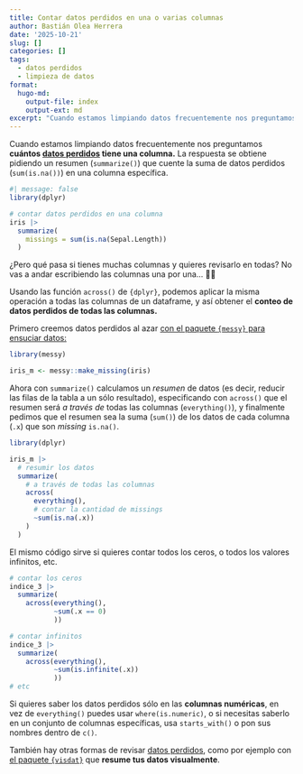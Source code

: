 ```yaml
---
title: Contar datos perdidos en una o varias columnas
author: Bastián Olea Herrera
date: '2025-10-21'
slug: []
categories: []
tags:
  - datos perdidos
  - limpieza de datos
format:
  hugo-md:
    output-file: index
    output-ext: md
excerpt: "Cuando estamos limpiando datos frecuentemente nos preguntamos cuántos datos perdidos tiene una columna. La respuesta se obtiene pidiendo un resumen (`summarize()`) que cuente la suma de datos perdidos (`sum(is.na())`) en una columna específica. ¿Pero qué pasa si tienes muchas columnas? No vas a andar escribiendo las columnas una por una... 😵‍💫 Usando las función `across()` de `{dplyr}`, podemos aplicar la misma operación a todas las columnas de un dataframe, y así obtener el conteo de datos perdidos de todas las columnas."
---
```


Cuando estamos limpiando datos frecuentemente nos preguntamos **cuántos [datos perdidos](/tags/datos-perdidos/) tiene una columna.** La respuesta se obtiene pidiendo un resumen (`summarize()`) que cuente la suma de datos perdidos (`sum(is.na())`) en una columna específica.

```r
#| message: false
library(dplyr)

# contar datos perdidos en una columna
iris |> 
  summarize(
    missings = sum(is.na(Sepal.Length))
  )
```

¿Pero qué pasa si tienes muchas columnas y quieres revisarlo en todas? No vas a andar escribiendo las columnas una por una... 😵‍💫

Usando las función `across()` de `{dplyr}`, podemos aplicar la misma operación a todas las columnas de un dataframe, y así obtener el **conteo de datos perdidos de todas las columnas.**

Primero creemos datos perdidos al azar [con el paquete `{messy}` para ensuciar datos:](https://github.com/nrennie/messy)

```r
library(messy)

iris_m <- messy::make_missing(iris)
```

Ahora con `summarize()` calculamos un _resumen_ de datos (es decir, reducir las filas de la tabla a un sólo resultado), especificando con `across()` que el resumen será _a través de_ todas las columnas (`everything()`), y finalmente pedimos que el resumen sea la suma (`sum()`) de los datos de cada columna (`.x`) que son _missing_ `is.na()`.
```r
library(dplyr)

iris_m |>
  # resumir los datos
  summarize(
    # a través de todas las columnas
    across(
      everything(),
      # contar la cantidad de missings
      ~sum(is.na(.x))
    )
  )
```

El mismo código sirve si quieres contar todos los ceros, o todos los valores infinitos, etc.

```r
# contar los ceros
indice_3 |> 
  summarize(
    across(everything(),
           ~sum(.x == 0)
           ))

# contar infinitos
indice_3 |> 
  summarize(
    across(everything(),
           ~sum(is.infinite(.x))
           ))
# etc
```


Si quieres saber los datos perdidos sólo en las **columnas numéricas**, en vez de `everything()` puedes usar `where(is.numeric)`, o si necesitas saberlo en un conjunto de columnas específicas, usa `starts_with()` o pon sus nombres dentro de `c()`.

También hay otras formas de revisar [datos perdidos](/tags/datos-perdidos/), como por ejemplo con [el paquete `{visdat}`](/blog/visdat/) que **resume tus datos visualmente**.